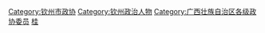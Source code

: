[[Category:钦州市政协|Category:钦州市政协]]
[[Category:钦州政治人物|Category:钦州政治人物]]
[[Category:广西壮族自治区各级政协委员|Category:广西壮族自治区各级政协委员]]
[[Category:设区的市政协委员|桂]]